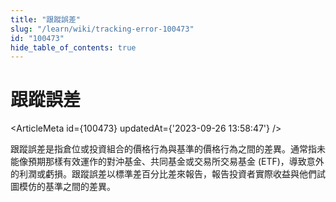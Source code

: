 ```yaml
---
title: "跟蹤誤差"
slug: "/learn/wiki/tracking-error-100473"
id: "100473"
hide_table_of_contents: true
---
```



# 跟蹤誤差

<ArticleMeta id={100473} updatedAt={'2023-09-26 13:58:47'} />
<div className='border-solid border-b border-t-0 my-4 border-[var(--ifm-color-gray-300)]' />

跟蹤誤差是指倉位或投資組合的價格行為與基準的價格行為之間的差異。通常指未能像預期那樣有效運作的對沖基金、共同基金或交易所交易基金 (ETF)，導致意外的利潤或虧損。跟蹤誤差以標準差百分比差來報告，報告投資者實際收益與他們試圖模仿的基準之間的差異。
